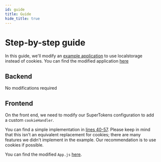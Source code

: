 ```yaml
---
id: guide
title: Guide
hide_title: true
---
```


<!-- COPY DOCS -->
<!-- ./session/advanced-customizations/examples/localstorage/guide.mdx -->

# Step-by-step guide

In this guide, we'll modify an [example application](https://github.com/supertokens/supertokens-auth-react/tree/master/examples/with-emailpassword) to use localstorage instead of cookies.
You can find the modified application [here](https://github.com/supertokens/supertokens-auth-react/blob/master/examples/with-localstorage/)

## Backend

No modifications required

## Frontend
On the front end, we need to modify our SuperTokens configuration to add a custom `cookieHandler`. 

You can find a simple implementation in [lines 40-57](https://github.com/supertokens/supertokens-auth-react/blob/master/examples/with-localstorage/src/App.tsx#L40-L57).
Please keep in mind that this isn't an equivalent replacement for cookies; there are many features we didn't implement in the example. Our recommendation is to use cookies if possible.

You can find the modified `App.js` [here](https://github.com/supertokens/supertokens-auth-react/blob/master/examples/with-localstorage/src/App.tsx).